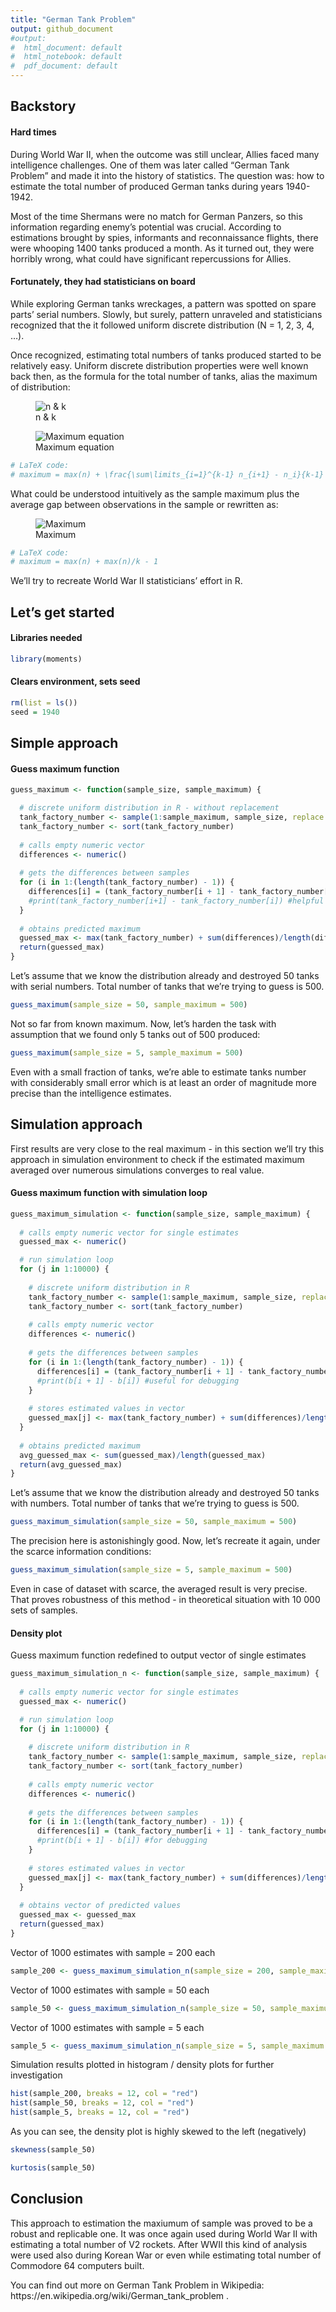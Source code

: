 ```yaml
---
title: "German Tank Problem"
output: github_document
#output:
#  html_document: default
#  html_notebook: default
#  pdf_document: default
---
```

## Backstory
#### Hard times
During World War II, when the outcome was still unclear, Allies faced many intelligence challenges. One of them was later called “German Tank Problem” and made it into the history of statistics. The question was: how to estimate the total number of produced German tanks during years 1940-1942.

Most of the time Shermans were no match for German Panzers, so this information regarding enemy’s potential was crucial. According to estimations brought by spies, informants and  reconnaissance flights, there were whooping 1400 tanks produced a month. As it turned out, they were horribly wrong, what could have significant repercussions for Allies.

#### Fortunately, they had statisticians on board
While exploring German tanks wreckages, a pattern was spotted on spare parts’ serial numbers. Slowly, but surely, pattern unraveled and statisticians recognized that the it followed uniform discrete distribution (N = 1, 2, 3, 4, …). 

Once recognized, estimating total numbers of tanks produced started to be relatively easy. Uniform discrete distribution properties were well known back then, as the formula for the total number of tanks, alias the maximum of distribution:

![n & k](img/nk.png)

![Maximum equation](img/math.png)
```r
# LaTeX code:
# maximum = max(n) + \frac{\sum\limits_{i=1}^{k-1} n_{i+1} - n_i}{k-1} - 1
```
What could be understood intuitively as the sample maximum plus the average gap between observations in the sample or rewritten as:

![Maximum](img/maximum.png)
```r
# LaTeX code:
# maximum = max(n) + max(n)/k - 1
```
We’ll try to recreate World War II statisticians’ effort in R.

## Let's get started

#### Libraries needed
```r
library(moments)
```

#### Clears environment, sets seed
```r
rm(list = ls())
seed = 1940
```

## Simple approach
#### Guess maximum function 
```r
guess_maximum <- function(sample_size, sample_maximum) {

  # discrete uniform distribution in R - without replacement 
  tank_factory_number <- sample(1:sample_maximum, sample_size, replace = FALSE)
  tank_factory_number <- sort(tank_factory_number)
  
  # calls empty numeric vector
  differences <- numeric()
  
  # gets the differences between samples
  for (i in 1:(length(tank_factory_number) - 1)) {
    differences[i] = (tank_factory_number[i + 1] - tank_factory_number[i])
    #print(tank_factory_number[i+1] - tank_factory_number[i]) #helpful for debugging a loop
  }
  
  # obtains predicted maximum
  guessed_max <- max(tank_factory_number) + sum(differences)/length(differences) - 1
  return(guessed_max)
}
```
Let's assume that we know the distribution already and destroyed 50 tanks with serial numbers.
Total number of tanks that we're trying to guess is 500.
```r
guess_maximum(sample_size = 50, sample_maximum = 500)
```
Not so far from known maximum. Now, let's harden the task with assumption that we found only 5 tanks out of 500 produced:
```r
guess_maximum(sample_size = 5, sample_maximum = 500)
```
Even with a small fraction of tanks, we're able to estimate tanks number with considerably small error which is at least an order of magnitude more precise than the intelligence estimates.

## Simulation approach

First results are very close to the real maximum - in this section we'll try this approach in simulation environment to check if the estimated maximum averaged over numerous simulations converges to real value.

#### Guess maximum function with simulation loop
```r
guess_maximum_simulation <- function(sample_size, sample_maximum) {
  
  # calls empty numeric vector for single estimates
  guessed_max <- numeric()

  # run simulation loop
  for (j in 1:10000) {
    
    # discrete uniform distribution in R
    tank_factory_number <- sample(1:sample_maximum, sample_size, replace = FALSE)
    tank_factory_number <- sort(tank_factory_number)
    
    # calls empty numeric vector
    differences <- numeric()
    
    # gets the differences between samples
    for (i in 1:(length(tank_factory_number) - 1)) {
      differences[i] = (tank_factory_number[i + 1] - tank_factory_number[i])
      #print(b[i + 1] - b[i]) #useful for debugging
    }
    
    # stores estimated values in vector
    guessed_max[j] <- max(tank_factory_number) + sum(differences)/length(differences) - 1
  }
  
  # obtains predicted maximum
  avg_guessed_max <- sum(guessed_max)/length(guessed_max)
  return(avg_guessed_max)
}
```

Let's assume that we know the distribution already and destroyed 50 tanks with numbers.
Total number of tanks that we're trying to guess is 500.
```r
guess_maximum_simulation(sample_size = 50, sample_maximum = 500)
```
The precision here is astonishingly good. Now, let's recreate it again, under the scarce information conditions:
```r
guess_maximum_simulation(sample_size = 5, sample_maximum = 500)
```

Even in case of dataset with scarce, the averaged result is very precise. That proves robustness of this method - in theoretical situation with 10 000 sets of samples.

#### Density plot 

Guess maximum function redefined to output vector of single estimates
```r
guess_maximum_simulation_n <- function(sample_size, sample_maximum) {
  
  # calls empty numeric vector for single estimates
  guessed_max <- numeric()

  # run simulation loop
  for (j in 1:10000) {
    
    # discrete uniform distribution in R
    tank_factory_number <- sample(1:sample_maximum, sample_size, replace = FALSE)
    tank_factory_number <- sort(tank_factory_number)
    
    # calls empty numeric vector
    differences <- numeric()
    
    # gets the differences between samples
    for (i in 1:(length(tank_factory_number) - 1)) {
      differences[i] = (tank_factory_number[i + 1] - tank_factory_number[i])
      #print(b[i + 1] - b[i]) #for debugging
    }
    
    # stores estimated values in vector
    guessed_max[j] <- max(tank_factory_number) + sum(differences)/length(differences) - 1
  }
  
  # obtains vector of predicted values
  guessed_max <- guessed_max
  return(guessed_max)
}
```

Vector of 1000 estimates with sample = 200 each
```r
sample_200 <- guess_maximum_simulation_n(sample_size = 200, sample_maximum = 500)
```

Vector of 1000 estimates with sample = 50 each
```r
sample_50 <- guess_maximum_simulation_n(sample_size = 50, sample_maximum = 500)
```

Vector of 1000 estimates with sample = 5 each
```r
sample_5 <- guess_maximum_simulation_n(sample_size = 5, sample_maximum = 500)
```

Simulation results plotted in histogram / density plots for further investigation
```r
hist(sample_200, breaks = 12, col = "red")
hist(sample_50, breaks = 12, col = "red")
hist(sample_5, breaks = 12, col = "red")
```

As you can see, the density plot is highly skewed to the left (negatively)
```r
skewness(sample_50)
```
```r
kurtosis(sample_50)
```

## Conclusion
This approach to estimation the maxiumum of sample was proved to be a robust and replicable one. It was once again used during World War II with estimating a total number of V2 rockets. After WWII this kind of analysis were used also during Korean War or even while estimating total number of Commodore 64 computers built. 

You can find out more on German Tank Problem in Wikipedia: https://en.wikipedia.org/wiki/German_tank_problem . 